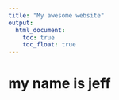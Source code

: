 ```yaml
---
title: "My awesome website"
output: 
  html_document:
    toc: true
    toc_float: true
---
```


# my name is jeff 








